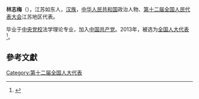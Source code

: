 '''林志梅'''（{{bd|1957年||}}），江苏如东人，[[汉族|汉族]]，[[中华人民共和国|中华人民共和国]]政治人物、[[第十二届全国人民代表大会|第十二届全国人民代表大会]]江苏地区代表。

毕业于[[中央党校|中央党校]]法学理论专业，加入[[中国共产党|中国共产党]]。2013年，被选为[[全国人大代表|全国人大代表]]<ref>{{cite news|title=全国人大代表信息-林志梅|url= http://210.82.31.1:8084/delegate/viewDelegate.action?dbid=120758|accessdate=2013-03-28|newspaper=全国人大网|archive-url=https://web.archive.org/web/20160305225104/http://www.npc.gov.cn/delegate/viewDelegate.action?dbid=120758|archive-date=2016-03-05|dead-url=yes}}</ref>。

==參考文獻==
{{reflist}}
{{中国政治人物小作品}}

[[Category:第十二届全国人大代表|Category:第十二届全国人大代表]]
